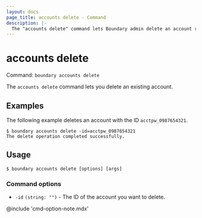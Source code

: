 ```yaml
---
layout: docs
page_title: accounts delete - Command
description: |-
  The "accounts delete" command lets Boundary admin delete an account resource.
---
```


# accounts delete

Command: `boundary accounts delete`

The `accounts delete` command lets you delete an existing account.


## Examples

The following example deletes an account with the ID `acctpw_0987654321`.

```shell-session
$ boundary accounts delete -id=acctpw_0987654321
The delete operation completed successfully.
```

## Usage

<CodeBlockConfig hideClipboard>

```shell-session
$ boundary accounts delete [options] [args]
```

</CodeBlockConfig>


### Command options

- `-id` `(string: "")` - The ID of the account you want to delete.

@include 'cmd-option-note.mdx'